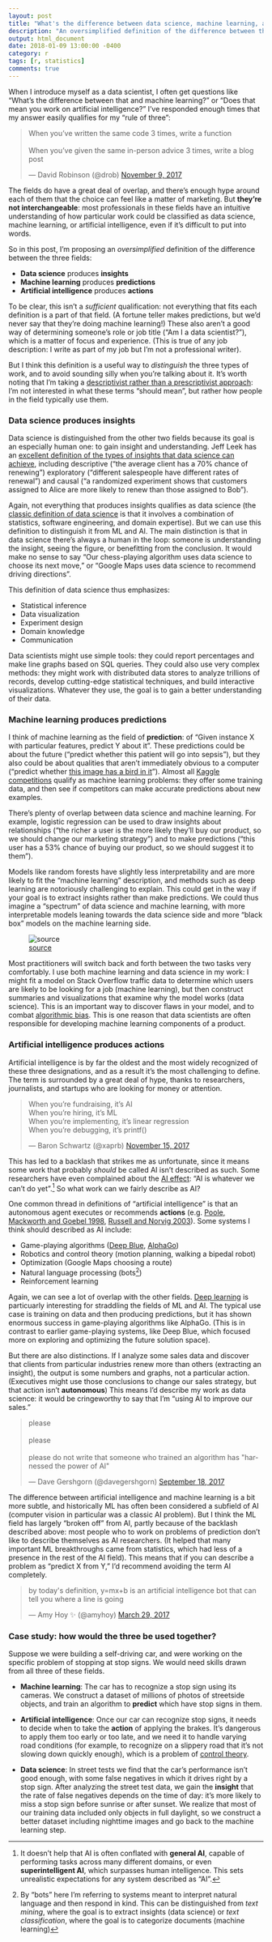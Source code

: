 ```yaml
---
layout: post
title: "What's the difference between data science, machine learning, and artificial intelligence?"
description: "An oversimplified definition of the difference between three important fields."
output: html_document
date: 2018-01-09 13:00:00 -0400
category: r
tags: [r, statistics]
comments: true
---
```


When I introduce myself as a data scientist, I often get questions like "What's the difference between that and machine learning?" or "Does that mean you work on artificial intelligence?" I've responded enough times that my answer easily qualifies for my "rule of three":

<blockquote class="twitter-tweet" data-lang="en"><p lang="en" dir="ltr">When you’ve written the same code 3 times, write a function<br><br>When you’ve given the same in-person advice 3 times, write a blog post</p>&mdash; David Robinson (@drob) <a href="https://twitter.com/drob/status/928447584712253440?ref_src=twsrc%5Etfw">November 9, 2017</a></blockquote>
<script async src="https://platform.twitter.com/widgets.js" charset="utf-8"></script>

The fields do have a great deal of overlap, and there's enough hype around each of them that the choice can feel like a matter of marketing. But **they're not interchangeable**: most professionals in these fields have an intuitive understanding of how particular work could be classified as data science, machine learning, or artificial intelligence, even if it's difficult to put into words.

So in this post, I'm proposing an *oversimplified* definition of the difference between the three fields:

* **Data science** produces **insights**
* **Machine learning** produces **predictions**
* **Artificial intelligence** produces **actions**

To be clear, this isn't a *sufficient* qualification: not everything that fits each definition is a part of that field. (A fortune teller makes predictions, but we'd never say that they're doing machine learning!) These also aren't a good way of determining someone's role or job title ("Am I a data scientist?"), which is a matter of focus and experience. (This is true of any job description: I write as part of my job but I'm not a professional writer).

But I think this definition is a useful way to *distinguish* the three types of work, and to avoid sounding silly when you're talking about it. It's worth noting that I'm taking a [descriptivist rather than a prescriptivist approach](http://english.blogoverflow.com/2012/10/prescriptivism-and-descriptivism/): I'm not interested in what these terms "should mean", but rather how people in the field typically use them.

### Data science produces insights

Data science is distinguished from the other two fields because its goal is an especially human one: to gain insight and understanding. Jeff Leek has an [excellent definition of the types of insights that data science can achieve](http://jtleek.com/modules/01_DataScientistToolbox/03_01_typesOfQuestions/#1), including descriptive ("the average client has a 70% chance of renewing") exploratory ("different salespeople have different rates of renewal") and causal ("a randomized experiment shows that customers assigned to Alice are more likely to renew than those assigned to Bob").

Again, not everything that produces insights qualifies as data science (the [classic definition of data science](http://drewconway.com/zia/2013/3/26/the-data-science-venn-diagram) is that it involves a combination of statistics, software engineering, and domain expertise). But we can use this definition to distinguish it from ML and AI. The main distinction is that in data science there's always a human in the loop: someone is understanding the insight, seeing the figure, or benefitting from the conclusion. It would make no sense to say "Our chess-playing algorithm uses data science to choose its next move," or "Google Maps uses data science to recommend driving directions".

This definition of data science thus emphasizes:

* Statistical inference
* Data visualization
* Experiment design
* Domain knowledge
* Communication

Data scientists might use simple tools: they could report percentages and make line graphs based on SQL queries. They could also use very complex methods: they might work with distributed data stores to analyze trillions of records, develop cutting-edge statistical techniques, and build interactive visualizations. Whatever they use, the goal is to gain a better understanding of their data.

### Machine learning produces predictions

I think of machine learning as the field of **prediction**: of "Given instance X with particular features, predict Y about it". These predictions could be about the future ("predict whether this patient will go into sepsis"), but they also could be about qualities that aren't immediately obvious to a computer ("predict whether [this image has a bird in it](https://xkcd.com/1425/)"). Almost all [Kaggle competitions](https://www.kaggle.com/competitions) qualify as machine learning problems: they offer some training data, and then see if competitors can make accurate predictions about new examples.

There's plenty of overlap between data science and machine learning. For example, logistic regression can be used to draw insights about relationships ("the richer a user is the more likely they'll buy our product, so we should change our marketing strategy") and to make predictions ("this user has a 53% chance of buying our product, so we should suggest it to them").

Models like random forests have slightly less interpretability and are more likely to fit the "machine learning" description, and methods such as deep learning are notoriously challenging to explain. This could get in the way if your goal is to extract insights rather than make predictions. We could thus imagine a "spectrum" of data science and machine learning, with more interpretable models leaning towards the data science side and more "black box" models on the machine learning side.

![[source](https://xkcd.com/1838/)](https://imgs.xkcd.com/comics/machine_learning.png)

Most practitioners will switch back and forth between the two tasks very comfortably. I use both machine learning and data science in my work: I might fit a model on Stack Overflow traffic data to determine which users are likely to be looking for a job (machine learning), but then construct summaries and visualizations that examine why the model works (data science). This is an important way to discover flaws in your model, and to combat [algorithmic bias](https://en.wikipedia.org/wiki/Algorithmic_bias). This is one reason that data scientists are often responsible for developing machine learning components of a product.

### Artificial intelligence produces actions

Artificial intelligence is by far the oldest and the most widely recognized of these three designations, and as a result it's the most challenging to define. The term is surrounded by a great deal of hype, thanks to researchers, journalists, and startups who are looking for money or attention.

<blockquote class="twitter-tweet" data-lang="en"><p lang="en" dir="ltr">When you’re fundraising, it’s AI<br>When you’re hiring, it’s ML<br>When you’re implementing, it’s linear regression<br>When you’re debugging, it’s printf()</p>&mdash; Baron Schwartz (@xaprb) <a href="https://twitter.com/xaprb/status/930674776317849600?ref_src=twsrc%5Etfw">November 15, 2017</a></blockquote>
<script async src="https://platform.twitter.com/widgets.js" charset="utf-8"></script>

This has led to a backlash that strikes me as unfortunate, since it means some work that probably *should* be called AI isn't described as such. Some researchers have even complained about the [AI effect](https://en.wikipedia.org/wiki/AI_effect): "AI is whatever we can't do yet".[^generalAI] So what work can we fairly describe as AI?

One common thread in definitions of "artificial intelligence" is that an autonomous agent executes or recommends **actions** (e.g. [Poole, Mackworth and Goebel 1998](http://www.cs.ubc.ca/~poole/ci.html), [Russell and Norvig 2003](http://aima.cs.berkeley.edu/)). Some systems I think should described as AI include:

* Game-playing algorithms ([Deep Blue](https://en.wikipedia.org/wiki/Deep_Blue_(chess_computer)), [AlphaGo](https://deepmind.com/research/alphago/))
* Robotics and control theory (motion planning, walking a bipedal robot)
* Optimization (Google Maps choosing a route)
* Natural language processing (bots[^bots])
* Reinforcement learning

Again, we can see a lot of overlap with the other fields. [Deep learning](https://en.wikipedia.org/wiki/Deep_learning) is particuarly interesting for straddling the fields of ML and AI. The typical use case is training on data and then producing predictions, but it has shown enormous success in game-playing algorithms like AlphaGo. (This is in contrast to earlier game-playing systems, like Deep Blue, which focused more on exploring and optimizing the future solution space).

But there are also distinctions. If I analyze some sales data and discover that clients from particular industries renew more than others (extracting an insight), the output is some numbers and graphs, not a particular action. (Executives might use those conclusions to change our sales strategy, but that action isn't **autonomous**) This means I'd describe my work as data science: it would be cringeworthy to say that I'm "using AI to improve our sales."

<blockquote class="twitter-tweet" data-lang="en"><p lang="en" dir="ltr">please<br><br>please <br><br>please do not write that someone who trained an algorithm has &quot;harnessed the power of AI&quot;</p>&mdash; Dave Gershgorn (@davegershgorn) <a href="https://twitter.com/davegershgorn/status/909858870415130624?ref_src=twsrc%5Etfw">September 18, 2017</a></blockquote>
<script async src="https://platform.twitter.com/widgets.js" charset="utf-8"></script>

The difference between artificial intelligence and machine learning is a bit more subtle, and historically ML has often been considered a subfield of AI (computer vision in particular was a classic AI problem). But I think the ML field has largely "broken off" from AI, partly because of the backlash described above: most people who to work on problems of prediction don't like to describe themselves as AI researchers. (It helped that many important ML breakthroughs came from statistics, which had less of a presence in the rest of the AI field). This means that if you can describe a problem as "predict X from Y," I'd recommend avoiding the term AI completely.

<blockquote class="twitter-tweet" data-lang="en"><p lang="en" dir="ltr">by today&#39;s definition, y=mx+b is an artificial intelligence bot that can tell you where a line is going</p>&mdash; Amy Hoy ✨ (@amyhoy) <a href="https://twitter.com/amyhoy/status/847097034536554497?ref_src=twsrc%5Etfw">March 29, 2017</a></blockquote>
<script async src="https://platform.twitter.com/widgets.js" charset="utf-8"></script>

### Case study: how would the three be used together?

Suppose we were building a self-driving car, and were working on the specific problem of stopping at stop signs. We would need skills drawn from all three of these fields.

* **Machine learning**: The car has to recognize a stop sign using its cameras. We construct a dataset of millions of photos of streetside objects, and train an algorithm to **predict** which have stop signs in them.

* **Artificial intelligence**: Once our car can recognize stop signs, it needs to decide when to take the **action** of applying the brakes. It's dangerous to apply them too early or too late, and we need it to handle varying road conditions (for example, to recognize on a slippery road that it's not slowing down quickly enough), which is a problem of [control theory](https://en.wikipedia.org/wiki/Control_theory).

* **Data science**: In street tests we find that the car's performance isn't good enough, with some false negatives in which it drives right by a stop sign. After analyzing the street test data, we gain the **insight** that the rate of false negatives depends on the time of day: it's more likely to miss a stop sign before sunrise or after sunset. We realize that most of our training data included only objects in full daylight, so we construct a better dataset including nighttime images and go back to the machine learning step.

[^generalAI]: It doesn't help that AI is often conflated with **general AI**, capable of performing tasks across many different domains, or even **superintelligent AI**, which surpasses human intelligence. This sets unrealistic expectations for any system described as "AI".
[^bots]: By "bots" here I'm referring to systems meant to interpret natural language and then respond in kind. This can be distinguished from *text mining*, where the goal is to extract insights (data science) or *text classification*, where the goal is to categorize documents (machine learning)